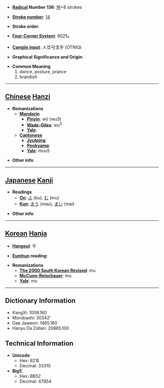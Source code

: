 * '''[[Wiktionary:Chinese radical index| Radical]] Number 136''': [[Wiktionary:Chinese radical index 舛|舛]]+8 strokes

* '''[[Wiktionary:Chinese total strokes index|Stroke number]]''': [[Wiktionary:Chinese total strokes index 14|14]]

* '''Stroke order''': 

* '''[[Wiktionary:Chinese four corner index|Four-Corner System]]''': 8025<sub>1</sub>

* '''[[Wiktionary:Chinese Cangjie index|Cangjie input]]''': 人廿弓戈手 (OTNIQ)

* '''Graphical Significance and Origin''': 

* '''Common Meaning'''
*#dance, posture, prance
*# brandish


----

== [[Chinese]] [[Hanzi]] ==

* '''Romanizations'''
** '''[[Mandarin]]'''
*** '''[[Pinyin]]''': wǔ (wu3)
*** '''[[Wade-Giles]]''': wu<sup>3</sup>
*** '''[[Yale]]''': 
** '''[[Cantonese]]'''
*** '''[[Jyutping]]''':
*** '''[[Penkyamp]]''': 
*** '''[[Yale]]''': mou5

* '''Other info''': 

----

== [[Japanese]] [[Kanji]] ==

* '''Readings'''
** '''[[On]]''': [[ぶ]] (bu), [[む]] (mu)
** '''[[Kun]]''': [[まう]] (mau), [[まい]] (mai)

* '''Other info''':  

----

== [[Korean]] [[Hanja]] ==

* '''[[Hangeul]]''': 무

* '''[[Eumhun]] reading''': 

* '''Romanizations'''
** '''[[The 2000 South Korean Revised Romanization|The 2000 South Korean Revised]]''': mu
** '''[[McCune-Reischauer]]''': mu
** '''[[Yale]]''': mu

----

== Dictionary Information ==

* KangXi: 1008.160
* Morobashi: 30342'
* Dae Jaweon: 1465.160
* Hanyu Da Zidian: 20865.100

== Technical Information ==

* '''Unicode''':
** Hex: 821E
** Decimal: 33310
* '''Big5''':
** Hex: BB52
** Decimal: 47954
